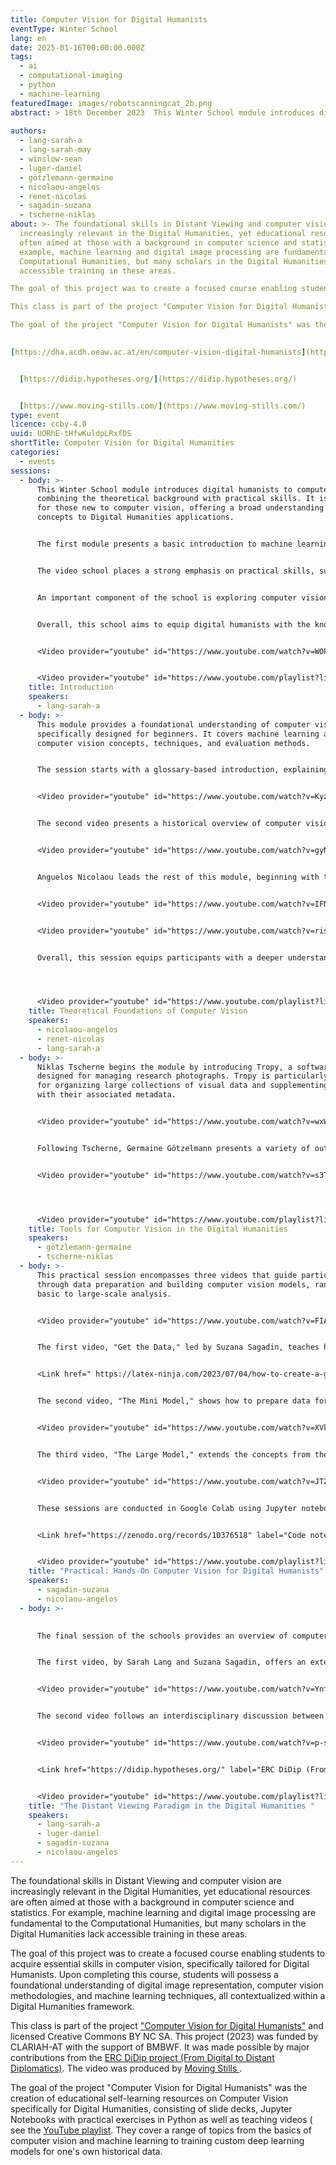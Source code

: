```yaml
---
title: Computer Vision for Digital Humanists
eventType: Winter School
lang: en
date: 2025-01-16T00:00:00.000Z
tags:
  - ai
  - computational-imaging
  - python
  - machine-learning
featuredImage: images/robotscanningcat_2b.png
abstract: > 18th December 2023  This Winter School module introduces digital humanists to computer vision, combining the theoretical background with practical skills. It is tailored for those new to computer vision, offering a broad understanding of basic concepts to Digital Humanities applications.
  
authors:
  - lang-sarah-a
  - lang-sarah-may
  - winslow-sean
  - luger-daniel
  - götzlemann-germaine
  - nicolaou-angelos
  - renet-nicolas
  - sagadin-suzana
  - tscherne-niklas
about: >- The foundational skills in Distant Viewing and computer vision are
  increasingly relevant in the Digital Humanities, yet educational resources are
  often aimed at those with a background in computer science and statistics. For
  example, machine learning and digital image processing are fundamental to the
  Computational Humanities, but many scholars in the Digital Humanities lack
  accessible training in these areas.

The goal of this project was to create a focused course enabling students to acquire essential skills in computer vision, specifically tailored for Digital Humanists. Upon completing this course, students will possess a foundational understanding of digital image representation, computer vision methodologies, and machine learning techniques, all contextualized within a Digital Humanities framework.

This class is part of the project "Computer Vision for Digital Humanists" and licensed Creative Commons BY NC SA. This project (2023) was funded by CLARIAH-AT with the support of BMBWF. It was made possible by major contributions from the ERC DiDip project (From Digital to Distant Diplomatics). The video was produced by Moving Stills.

The goal of the project "Computer Vision for Digital Humanists" was the creation of educational self-learning resources on Computer Vision specifically for Digital Humanities, consisting of slide decks, Jupyter Notebooks with practical exercises in Python as well as teaching videos ( see the YouTube playlist. They cover a range of topics from the basics of computer vision and machine learning to training custom deep learning models for one's own historical data.
   

[https://dha.acdh.oeaw.ac.at/en/computer-vision-digital-humanists](https://dha.acdh.oeaw.ac.at/en/computer-vision-digital-humanists)


  [https://didip.hypotheses.org/](https://didip.hypotheses.org/)


  [https://www.moving-stills.com/](https://www.moving-stills.com/)
type: event
licence: ccby-4.0
uuid: UORhE-tHfwKuldpLRxfDS
shortTitle: Computer Vision for Digital Humanities
categories:
  - events
sessions:
  - body: >-
      This Winter School module introduces digital humanists to computer vision,
      combining the theoretical background with practical skills. It is tailored
      for those new to computer vision, offering a broad understanding of basic
      concepts to Digital Humanities applications.


      The first module presents a basic introduction to machine learning, offering the necessary theoretical background for understanding computer vision. This is complemented by a historical review of Computer Vision, outlining its evolution and key developments.


      The video school places a strong emphasis on practical skills, such as creating one’s own custom deep-learning models for computer vision using Python. Participants will engage in several sessions focused on data preparation, including selection, preprocessing, and organization, as well as model construction and optimization with tools like TensorBoard. The school also includes a session on no-code computer vision tools, providing alternatives for participants who prefer not to code their own models from scratch. Basic knowledge of Python is expected as a prerequisite to the practicals but not necessary for the tools session.


      An important component of the school is exploring computer vision applications in Digital Humanities, including a literature review and the current state of the field. A discussion on a collaborative project between a computer scientist and a humanities scholar illustrates the challenges and benefits of interdisciplinary work in the Digital Humanities.


      Overall, this school aims to equip digital humanists with the knowledge and skills to incorporate computer vision techniques into their research, balancing theoretical background with hands-on practice.


      <Video provider="youtube" id="https://www.youtube.com/watch?v=WOPf5jY68uY&list=PLWNohMNguM_nO3SG9UrzPpbybV_UoCg5w&index=2" />


      <Video provider="youtube" id="https://www.youtube.com/playlist?list=PLWNohMNguM_nO3SG9UrzPpbybV_UoCg5w" />
    title: Introduction
    speakers:
      - lang-sarah-a
  - body: >-
      This module provides a foundational understanding of computer vision,
      specifically designed for beginners. It covers machine learning and
      computer vision concepts, techniques, and evaluation methods.


      The session starts with a glossary-based introduction, explaining key machine learning concepts in simple, understandable terms. Attendees are encouraged to view this segment multiple times, taking breaks as needed to fully grasp the material, as these concepts are foundational for subsequent modules.


      <Video provider="youtube" id="https://www.youtube.com/watch?v=KyzD6zaX9sQ&list=PLWNohMNguM_nO3SG9UrzPpbybV_UoCg5w&index=3" />


      The second video presents a historical overview of computer vision, tracking its development up to current times. This part of the module contextualizes current state-of-the-art computer vision techniques within their historical trajectory, explaining the significance of various advancements, and serves as a historical backdrop for understanding how they shape contemporary practices.


      <Video provider="youtube" id="https://www.youtube.com/watch?v=gyNRIy15YL8&list=PLWNohMNguM_nO3SG9UrzPpbybV_UoCg5w&index=4" />


      Anguelos Nicolaou leads the rest of this module, beginning with the session ‘Taxonomy of Methods'. Computer vision is not just a one-size-fits-all analysis. There are multiple distinct methods or subtasks, such as classification, image segmentation, and many more that you will need to know about so you know what your problem is called and what methods are best to tackle it. Nikolaou then discusses 'Performance Evaluation and Epistemology'. This segment focuses on how to evaluate the effectiveness of computer vision algorithms. It also delves into the nuances of algorithmic learning, highlighting potential pitfalls such as algorithms finding spurious patterns or taking unintended shortcuts. It stresses the importance of using evaluation techniques to ensure the validity of computer vision models, fostering critical engagement with the outputs of computer vision algorithms.


      <Video provider="youtube" id="https://www.youtube.com/watch?v=IFNDrtoLSaM&list=PLWNohMNguM_nO3SG9UrzPpbybV_UoCg5w&index=7" />


      <Video provider="youtube" id="https://www.youtube.com/watch?v=riso7qfcVWU&list=PLWNohMNguM_nO3SG9UrzPpbybV_UoCg5w&index=8" />


      Overall, this session equips participants with a deeper understanding of the theoretical background of computer vision, preparing them not just to use these techniques in their research but also to critically assess their performance.




      <Video provider="youtube" id="https://www.youtube.com/playlist?list=PLWNohMNguM_nO3SG9UrzPpbybV_UoCg5w" />
    title: Theoretical Foundations of Computer Vision
    speakers:
      - nicolaou-angelos
      - renet-nicolas
      - lang-sarah-a
  - body: >-
      Niklas Tscherne begins the module by introducing Tropy, a software
      designed for managing research photographs. Tropy is particularly useful
      for organizing large collections of visual data and supplementing them
      with their associated metadata.


      <Video provider="youtube" id="https://www.youtube.com/watch?v=wxWy9tjvan0&list=PLWNohMNguM_nO3SG9UrzPpbybV_UoCg5w&index=10" />


      Following Tscherne, Germaine Götzelmann presents a variety of out-of-the-box computer vision tools suitable for Humanities research. She covers topics such as mathematical morphology and introduces tools like LAREX or VISE from the Oxford Visual Geometry Group. Her examples contain detecting images or illustrations in early modern books. Her presentation demonstrates that a number of computer vision tasks in the Humanities can be done without relying on deep learning. Although this is clearly the dominant paradigm nowadays and will probably continue to be even more dominant in the future.


      <Video provider="youtube" id="https://www.youtube.com/watch?v=s3TvRyNItoo&list=PLWNohMNguM_nO3SG9UrzPpbybV_UoCg5w&index=11" />




      <Video provider="youtube" id="https://www.youtube.com/playlist?list=PLWNohMNguM_nO3SG9UrzPpbybV_UoCg5w" />
    title: Tools for Computer Vision in the Digital Humanities
    speakers:
      - götzlemann-germaine
      - tscherne-niklas
  - body: >-
      This practical session encompasses three videos that guide participants
      through data preparation and building computer vision models, ranging from
      basic to large-scale analysis.


      <Video provider="youtube" id="https://www.youtube.com/watch?v=FIA7HTzvWB8&list=PLWNohMNguM_nO3SG9UrzPpbybV_UoCg5w&index=5" />


      The first video, "Get the Data," led by Suzana Sagadin, teaches how to create a corpus using the Python Pandas library. Accompanying this session is a blog post by Sagadinand Sarah Lang that discusses forming humanities research questions suitable for computer vision and selecting a dataset that can be used to train a computer vision algorithm for solving this particular issue. Using the example of classifying photos from the 19th or 20th century illustrates the complexity hidden in seemingly simple research questions in the context of Humanities data.


      <Link href=" https://latex-ninja.com/2023/07/04/how-to-create-a-ground-truth-data-set-for-computer-vision-using-humanities-data/" label="Suzana Sagadin & Sarah Lang, How to create a ground truth data set for computer vision using Humanities data, in LaTeX Ninja Blog, 04.07.2023." />


      The second video, "The Mini Model," shows how to prepare data for a “Hello World!” deep learning model in Python. This includes organizing data, preprocessing, and model construction. The video fills in these details often omitted in standard tutorials, ensuring a thorough understanding necessary for training custom algorithms using one’s own data.


      <Video provider="youtube" id="https://www.youtube.com/watch?v=XVk0VAU6udQ&list=PLWNohMNguM_nO3SG9UrzPpbybV_UoCg5w&index=6" />


      The third video, "The Large Model," extends the concepts from the earlier sessions to a more complex model, suitable for real-world applications. It also shows how to use TensorBoard for monitoring and evaluating machine learning progress.


      <Video provider="youtube" id="https://www.youtube.com/watch?v=JT24UNFnpSk&list=PLWNohMNguM_nO3SG9UrzPpbybV_UoCg5w&index=9" />


      These sessions are conducted in Google Colab using Jupyter notebooks, a user-friendly format ideal for those with limited technical skills or Python experience. Participants have the option to use Google Colab or work with provided code and datasets locally on their machine. The code notebooks have been archived on Zenodo where they will remain accessible. 


      <Link href="https://zenodo.org/records/10376518" label="Code notebooks on Zenodo" />


      <Video provider="youtube" id="https://www.youtube.com/playlist?list=PLWNohMNguM_nO3SG9UrzPpbybV_UoCg5w" />
    title: "Practical: Hands-On Computer Vision for Digital Humanists"
    speakers:
      - sagadin-suzana
      - nicolaou-angelos
  - body: >-
      

      The final session of the schools provides an overview of computer vision applications in the digital humanities in the context of the Distant Viewing paradigm. 


      The first video, by Sarah Lang and Suzana Sagadin, offers an extensive literature review on the application of computer vision in digital humanities. It revisits essential concepts from the initial machine learning introduction, connecting these technical ideas to their practical use in (Digital) Humanities research. It also addresses ethical considerations when with computational methods in the context of cultural heritage data.


      <Video provider="youtube" id="https://www.youtube.com/watch?v=Ynf6SC7fnSo&list=PLWNohMNguM_nO3SG9UrzPpbybV_UoCg5w&index=13" />


      The second video follows an interdisciplinary discussion between a humanities scholar and a computer scientist from the ERC DiDip (From Digital to Distant Diplomatics) project ([https://didip.hypotheses.org/](https://didip.hypotheses.org/)). This conversation sheds light on the challenges and learning opportunities in interdisciplinary collaboration, demonstrating how computational methods can complement humanities research and showing what such collaboration can look like in practice.


      <Video provider="youtube" id="https://www.youtube.com/watch?v=p-skXMLTocU&list=PLWNohMNguM_nO3SG9UrzPpbybV_UoCg5w&index=12" />


      <Link href="https://didip.hypotheses.org/" label="ERC DiDip (From Digital to Distant Diplomatics) project" />


      <Video provider="youtube" id="https://www.youtube.com/playlist?list=PLWNohMNguM_nO3SG9UrzPpbybV_UoCg5w" />
    title: "The Distant Viewing Paradigm in the Digital Humanities "
    speakers:
      - lang-sarah-a
      - luger-daniel
      - sagadin-suzana
      - nicolaou-angelos
---
```

The foundational skills in Distant Viewing and computer vision are increasingly relevant in the Digital Humanities, yet educational resources are often aimed at those with a background in computer science and statistics. For example, machine learning and digital image processing are fundamental to the Computational Humanities, but many scholars in the Digital Humanities lack accessible training in these areas.

The goal of this project was to create a focused course enabling students to acquire essential skills in computer vision, specifically tailored for Digital Humanists. Upon completing this course, students will possess a foundational understanding of digital image representation, computer vision methodologies, and machine learning techniques, all contextualized within a Digital Humanities framework.

This class is part of the project ["Computer Vision for Digital Humanists"](https://dha.acdh.oeaw.ac.at/en/computer-vision-digital-humanists) and licensed Creative Commons BY NC SA. This project (2023) was funded by CLARIAH-AT with the support of BMBWF. It was made possible by major contributions from the [ERC DiDip project (From Digital to Distant Diplomatics)](https://didip.hypotheses.org/). The video was produced by [Moving Stills ](https://www.moving-stills.com/).

The goal of the project "Computer Vision for Digital Humanists" was the creation of educational self-learning resources on Computer Vision specifically for Digital Humanities, consisting of slide decks, Jupyter Notebooks with practical exercises in Python as well as teaching videos ( see the [YouTube playlist](https://youtu.be/WOPf5jY68uY?si=k78F3ffOxbYQOuWn). They cover a range of topics from the basics of computer vision and machine learning to training custom deep learning models for one's own historical data.
